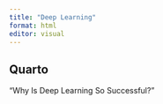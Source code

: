 ```yaml
---
title: "Deep Learning"
format: html
editor: visual
---
```


## Quarto

"Why Is Deep Learning So Successful?"
